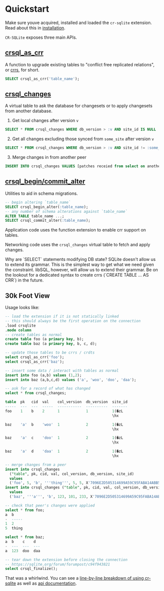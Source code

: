 
# Quickstart

Make sure youve acquired, installed and loaded the `cr-sqlite` extension. Read about this in [installation](./installation).

`CR-SQLite` exposes three main APIs.

## [crsql_as_crr](./api-methods/crsql_as_crr)

A function to upgrade existing tables to "conflict free replicated relations", or [crrs](../appendix/crr), for short.

```sql
SELECT crsql_as_crr('table_name');
```

## [crsql_changes](./api-methods/crsql_changes)

A virtual table to ask the database for changesets or to apply changesets from another database.

1. Get local changes after version `v`

```sql
SELECT * FROM crsql_changes WHERE db_version > :v AND site_id IS NULL
```

2. Get all changes excluding those synced from `some_site` after version `v`

```sql
SELECT * FROM crsql_changes WHERE db_version > :v AND site_id != :some_site
```

3. Merge changes in from another peer

```sql
INSERT INTO crsql_changes VALUES [patches receied from select on another peer]
```

## [crsql_begin/commit_alter](./api-methods/crsql_begin_alter)

Utilities to aid in schema migrations.

```sql
-- begin altering `table_name`
SELECT crsql_begin_alter(:table_name);
-- any number of schema alterations against `table_name`
ALTER TABLE table_name ...;
SELECT crsql_commit_alter(:table_name);
```

Application code uses the function extension to enable crr support on tables.

Networking code uses the `crsql_changes` virtual table to fetch and apply changes.

<Callout type="info">
  Why are `SELECT` statements modifying DB state? SQLite doesn't allow us to
  extend its grammar. This is the simplest way to get what we need given the
  constraint. libSQL, however, will allow us to extend their grammar. Be on the
  lookout for a dedicated syntax to create crrs (`CREATE TABLE ... AS CRR`) in
  the future.
</Callout>

## 30k Foot View

Usage looks like:

```sql
-- load the extension if it is not statically linked
-- this should always be the first operation on the connection
.load crsqlite
.mode column
-- create tables as normal
create table foo (a primary key, b);
create table baz (a primary key, b, c, d);

-- update those tables to be crrs / crdts
select crsql_as_crr('foo');
select crsql_as_crr('baz');

-- insert some data / interact with tables as normal
insert into foo (a,b) values (1,2);
insert into baz (a,b,c,d) values ('a', 'woo', 'doo', 'daa');

-- ask for a record of what has changed
select * from crsql_changes;

table  pk   cid  val    col_version  db_version  site_id
-----  ---  ---  -----  -----------  ----------  -------
foo    1    b    2      1            1           1(�zL
                                                 \hx

baz    'a'  b    'woo'  1            2           1(�zL
                                                 \hx

baz    'a'  c    'doo'  1            2           1(�zL
                                                 \hx

baz    'a'  d    'daa'  1            2           1(�zL
                                                 \hx

-- merge changes from a peer
insert into crsql_changes
  ("table", pk, cid, val, col_version, db_version, site_id)
  values
  ('foo', 5, 'b', '''thing''', 5, 5, X'7096E2D505314699A59C95FABA14ABB5');
insert into crsql_changes ("table", pk, cid, val, col_version, db_version, site_id)
  values
  ('baz', '''a''', 'b', 123, 101, 233, X'7096E2D505314699A59C95FABA14ABB5');

-- check that peer's changes were applied
select * from foo;
a  b
-  -----
1  2
5  thing

select * from baz;
a  b    c    d
-  ---  ---  ---
a  123  doo  daa

-- tear down the extension before closing the connection
-- https://sqlite.org/forum/forumpost/c94f943821
select crsql_finalize();
```

That was a whirlwind. You can see a [line-by-line breakdown of using cr-sqlite](https://observablehq.com/@tantaman/cr-sqlite-basic-setup) as well as [api documentation](./api-methods/crsql_as_crr).

